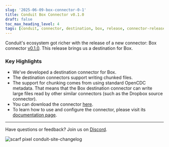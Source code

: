 ```yaml
---
slug: '2025-06-09-box-connector-0-1'
title: Conduit Box Connector v0.1.0
draft: false
toc_max_heading_level: 4
tags: [conduit, connector, destination, box, release, connector-release]
---
```


Conduit's ecosystem got richer with the release of a new connector: Box
connector [v0.1.0](https://github.com/conduitio-labs/conduit-connector-box/releases/tag/v0.1.0). This release brings us a destination for Box.

<!--truncate-->

### Key Highlights

- We've developed a destination connector for Box.
- The destination connectors support writing chunked files. 
- The support for chunking comes from using standard OpenCDC metadata. That
  means that the Box destination connector can write large files read by other
  similar connectors (such as the Dropbox source connector).
- You can download the
  connector [here](https://github.com/conduitio-labs/conduit-connector-box/releases/tag/v0.1.1).
- To learn how to use and configure the connector, please visit
  its [documentation page](/docs/using/connectors/list/box).

---

Have questions or feedback? Join us on [Discord](https://discord.meroxa.com/).

![scarf pixel conduit-site-changelog](https://static.scarf.sh/a.png?x-pxid=b43cda70-9a98-4938-8857-471cc05e99c5)
